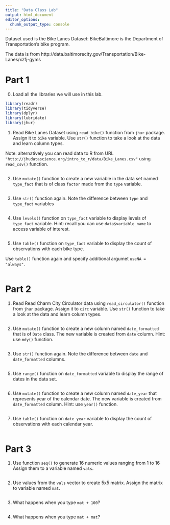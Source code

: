 ```yaml
---
title: "Data Class Lab"
output: html_document
editor_options: 
  chunk_output_type: console
---
```



Dataset used is the Bike Lanes Dataset: BikeBaltimore is the Department of Transportation's bike program. 

The data is from http://data.baltimorecity.gov/Transportation/Bike-Lanes/xzfj-gyms

# Part 1

0. Load all the libraries we will use in this lab. 

```r
library(readr)
library(tidyverse)
library(dplyr)
library(lubridate)
library(jhur)
```

1. Read Bike Lanes Dataset using `read_bike()` function from `jhur` package. Assign it to `bike` variable. Use `str()` function to take a look at the data and learn column types.

Note: alternatively you can read data to R from URL `"http://jhudatascience.org/intro_to_r/data/Bike_Lanes.csv"` using `read_csv()` function. 

```r

```

2. Use `mutate()` function to create a new variable in the data set named `type_fact` that is of class `factor` made from the `type` variable. 

```r

```

3. Use `str()` function again. Note the difference between `type` and `type_fact` variables 

```r

```

4. Use `levels()` function on `type_fact` variable to display levels of `type_fact` variable. Hint: recall you can use `data$variable_name` to access variable of interest. 

```r

```

5. Use `table()` function on `type_fact` variable to display the count of observations with each bike type. 

Use `table()` function again and specify additional argumet `useNA = "always"`. 

```r

```


# Part 2

1. Read Read Charm City Circulator data using `read_circulator()` function from `jhur` package. Assign it to `circ` variable. Use `str()` function to take a look at the data and learn column types.

```r

```

2. Use `mutate()` function to create a new column named `date_formatted` that is of `Date` class. The new variable is created from `date` column. Hint: use `mdy()` function.

```r

```

3. Use `str()` function again. Note the difference between `date` and `date_formatted` columns.  

```r

```

5. Use `range()` function on `date_formatted` variable to display the range of dates in the data set.

```r

```
 
6. Use `mutate()` function to create a new column named `date_year` that represents year of the calendar date. The new variable is created from `date_formatted` column. Hint: use `year()` function.

```r

```

7. Use `table()` function on `date_year` variable to display the count of observations with each calendar year. 

```r

```
 
 
# Part 3

1. Use function `seq()` to generate 16 numeric values ranging from 1 to 16 Assign them to a variable named `vals`. 

```r

```

2. Use values from the `vals` vector to create 5x5 matrix. Assign the matrix to variable named `mat`. 

```r

```

3. What happens when you type `mat + 100`? 

```r

```

4. What happens when you type `mat + mat`? 

```r

```



